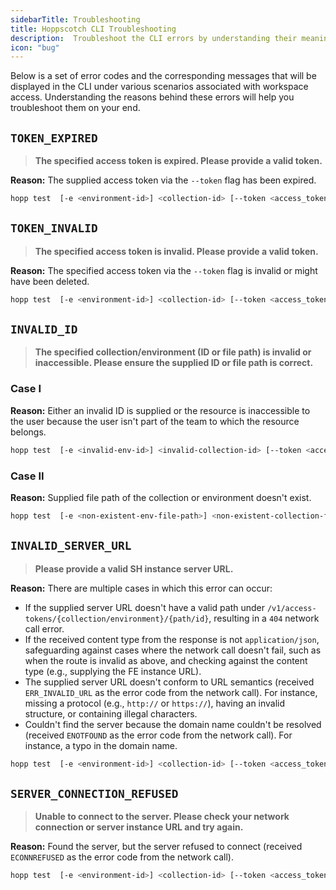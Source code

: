 ```yaml
---
sidebarTitle: Troubleshooting
title: Hoppscotch CLI Troubleshooting
description:  Troubleshoot the CLI errors by understanding their meanings and possible causes.
icon: "bug"
---
```


Below is a set of error codes and the corresponding messages that will be displayed in the CLI under various scenarios associated with workspace access. Understanding the reasons behind these errors will help you troubleshoot them on your end.
## `TOKEN_EXPIRED`

> **The specified access token is expired. Please provide a valid token.**

**Reason:** The supplied access token via the `--token` flag has been expired. 

```bash
hopp test  [-e <environment-id>] <collection-id> [--token <access_token>] [--server <server_url>]
```

## `TOKEN_INVALID`    

> **The specified access token is invalid. Please provide a valid token.**

**Reason:** The specified access token via the `--token` flag is invalid or might have been deleted. 

```bash 
hopp test  [-e <environment-id>] <collection-id> [--token <access_token>] [--server <server_url>]
```

## `INVALID_ID`

> **The specified collection/environment (ID or file path) is invalid or inaccessible. Please ensure the supplied ID or file path is correct.**

### Case I

**Reason:** Either an invalid ID is supplied or the resource is inaccessible to the user because the user isn't part of the team to which the resource belongs.

```bash 
hopp test  [-e <invalid-env-id>] <invalid-collection-id> [--token <access_token>] [--server <server_url>]
```

### Case II 

**Reason:** Supplied file path of the collection or environment doesn't exist.

```bash 
hopp test  [-e <non-existent-env-file-path>] <non-existent-collection-file-path> 
```

## `INVALID_SERVER_URL`

> **Please provide a valid SH instance server URL.**

**Reason:** There are multiple cases in which this error can occur:
- If the supplied server URL doesn't have a valid path under `/v1/access-tokens/{collection/environment}/{path/id}`, resulting in a `404` network call error.
- If the received content type from the response is not `application/json`, safeguarding against cases where the network call doesn't fail, such as when the route is invalid as above, and checking against the content type (e.g., supplying the FE instance URL).
- The supplied server URL doesn't conform to URL semantics (received `ERR_INVALID_URL` as the error code from the network call). For instance, missing a protocol (e.g., `http://` or `https://`), having an invalid structure, or containing illegal characters.
- Couldn't find the server because the domain name couldn't be resolved (received `ENOTFOUND` as the error code from the network call). For instance, a typo in the domain name.


```bash 
hopp test  [-e <environment-id>] <collection-id> [--token <access_token>] [--server <invalid-server-url>]
```


## `SERVER_CONNECTION_REFUSED`
> **Unable to connect to the server. Please check your network connection or server instance URL and try again.**

**Reason:** Found the server, but the server refused to connect (received `ECONNREFUSED` as the error code from the network call).

```bash 
hopp test  [-e <environment-id>] <collection-id> [--token <access_token>] [--server <invalid-server-url>]
```